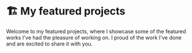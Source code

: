 
# 🏗️ My featured projects

Welcome to my featured projects, where I showcase some of the featured works I've had the pleasure of working on. I proud of the work I've done and are excited to share it with you.

<Portfolios />
